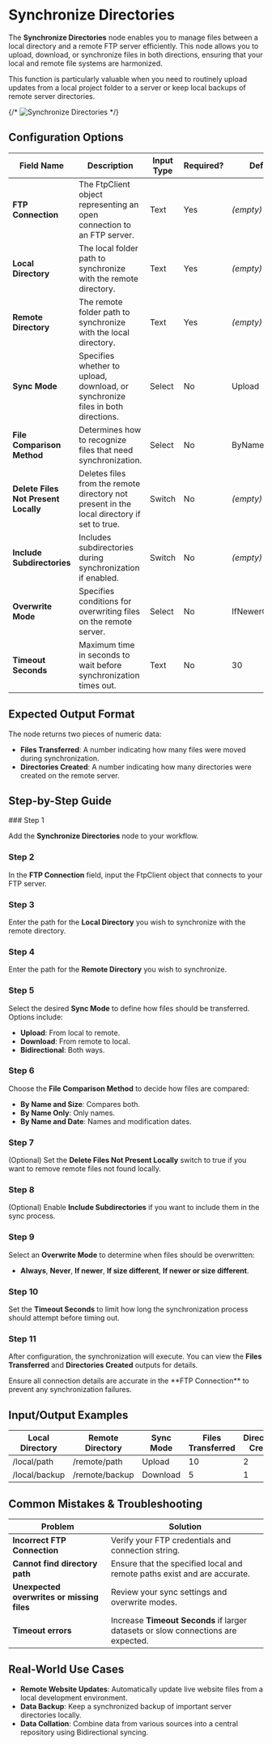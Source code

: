 
# Synchronize Directories

The **Synchronize Directories** node enables you to manage files between a local directory and a remote FTP server efficiently. This node allows you to upload, download, or synchronize files in both directions, ensuring that your local and remote file systems are harmonized.

This function is particularly valuable when you need to routinely upload updates from a local project folder to a server or keep local backups of remote server directories.

{/* ![Synchronize Directories](./synchronize-directories.png) */}

## Configuration Options

| Field Name                           | Description                                                                                | Input Type | Required? | Default Value          |
| ------------------------------------ | ------------------------------------------------------------------------------------------ | ---------- | --------- | ---------------------- |
| **FTP Connection**                   | The FtpClient object representing an open connection to an FTP server.                     | Text       | Yes       | _(empty)_              |
| **Local Directory**                  | The local folder path to synchronize with the remote directory.                            | Text       | Yes       | _(empty)_              |
| **Remote Directory**                 | The remote folder path to synchronize with the local directory.                            | Text       | Yes       | _(empty)_              |
| **Sync Mode**                        | Specifies whether to upload, download, or synchronize files in both directions.            | Select     | No        | Upload                 |
| **File Comparison Method**           | Determines how to recognize files that need synchronization.                               | Select     | No        | ByNameAndSize          |
| **Delete Files Not Present Locally** | Deletes files from the remote directory not present in the local directory if set to true. | Switch     | No        | _(empty)_              |
| **Include Subdirectories**           | Includes subdirectories during synchronization if enabled.                                 | Switch     | No        | _(empty)_              |
| **Overwrite Mode**                   | Specifies conditions for overwriting files on the remote server.                           | Select     | No        | IfNewerOrSizeDifferent |
| **Timeout Seconds**                  | Maximum time in seconds to wait before synchronization times out.                          | Text       | No        | 30                     |

## Expected Output Format

The node returns two pieces of numeric data:

- **Files Transferred**: A number indicating how many files were moved during synchronization.
- **Directories Created**: A number indicating how many directories were created on the remote server.

## Step-by-Step Guide

<Steps>
### Step 1

Add the **Synchronize Directories** node to your workflow.

### Step 2

In the **FTP Connection** field, input the FtpClient object that connects to your FTP server.

### Step 3

Enter the path for the **Local Directory** you wish to synchronize with the remote directory.

### Step 4

Enter the path for the **Remote Directory** you wish to synchronize.

### Step 5

Select the desired **Sync Mode** to define how files should be transferred. Options include:

- **Upload**: From local to remote.
- **Download**: From remote to local.
- **Bidirectional**: Both ways.

### Step 6

Choose the **File Comparison Method** to decide how files are compared:

- **By Name and Size**: Compares both.
- **By Name Only**: Only names.
- **By Name and Date**: Names and modification dates.

### Step 7

(Optional) Set the **Delete Files Not Present Locally** switch to true if you want to remove remote files not found locally.

### Step 8

(Optional) Enable **Include Subdirectories** if you want to include them in the sync process.

### Step 9

Select an **Overwrite Mode** to determine when files should be overwritten:

- **Always**, **Never**, **If newer**, **If size different**, **If newer or size different**.

### Step 10

Set the **Timeout Seconds** to limit how long the synchronization process should attempt before timing out.

### Step 11

After configuration, the synchronization will execute. You can view the **Files Transferred** and **Directories Created** outputs for details.

</Steps>

<Callout type="warning" title="Important Note">
  Ensure all connection details are accurate in the **FTP Connection** to
  prevent any synchronization failures.
</Callout>

## Input/Output Examples

| Local Directory | Remote Directory | Sync Mode | Files Transferred | Directories Created |
| --------------- | ---------------- | --------- | ----------------- | ------------------- |
| /local/path     | /remote/path     | Upload    | 10                | 2                   |
| /local/backup   | /remote/backup   | Download  | 5                 | 1                   |

## Common Mistakes & Troubleshooting

| Problem                                    | Solution                                                                          |
| ------------------------------------------ | --------------------------------------------------------------------------------- |
| **Incorrect FTP Connection**               | Verify your FTP credentials and connection string.                                |
| **Cannot find directory path**             | Ensure that the specified local and remote paths exist and are accurate.          |
| **Unexpected overwrites or missing files** | Review your sync settings and overwrite modes.                                    |
| **Timeout errors**                         | Increase **Timeout Seconds** if larger datasets or slow connections are expected. |

## Real-World Use Cases

- **Remote Website Updates**: Automatically update live website files from a local development environment.
- **Data Backup**: Keep a synchronized backup of important server directories locally.
- **Data Collation**: Combine data from various sources into a central repository using Bidirectional syncing.
